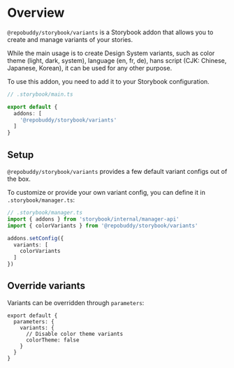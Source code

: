 
<Meta title="variants/Overview" />

# Overview

`@repobuddy/storybook/variants` is a Storybook addon that allows you to create and manage variants of your stories.

While the main usage is to create Design System variants,
such as color theme (light, dark, system),
language (en, fr, de),
hans script (CJK: Chinese, Japanese, Korean),
it can be used for any other purpose.

To use this addon, you need to add it to your Storybook configuration.

```ts
// .storybook/main.ts

export default {
  addons: [
    '@repobuddy/storybook/variants'
  ]
}
```

## Setup

`@repobuddy/storybook/variants` provides a few default variant configs out of the box.

To customize or provide your own variant config,
you can define it in `.storybook/manager.ts`:

```ts
// .storybook/manager.ts
import { addons } from 'storybook/internal/manager-api'
import { colorVariants } from '@repobuddy/storybook/variants'

addons.setConfig({
  variants: [
    colorVariants
  ]
})
```

## Override variants

Variants can be overridden through `parameters`:

```tsx
export default {
  parameters: {
    variants: {
      // Disable color theme variants
      colorTheme: false
    }
  }
}
```
